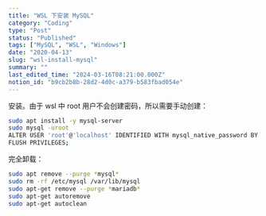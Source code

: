 ```yaml
---
title: "WSL 下安装 MySQL"
category: "Coding"
type: "Post"
status: "Published"
tags: ["MySQL", "WSL", "Windows"]
date: "2020-04-13"
slug: "wsl-install-mysql"
summary: ""
last_edited_time: "2024-03-16T08:21:00.000Z"
notion_id: "b9cb2b8b-28d2-4d0c-a379-b583fbad054e"
---
```



安装。由于 wsl 中 root 用户不会创建密码，所以需要手动创建：


```bash
sudo apt install -y mysql-server
sudo mysql -uroot
ALTER USER 'root'@'localhost' IDENTIFIED WITH mysql_native_password BY 'password';
FLUSH PRIVILEGES;
```


完全卸载：


```bash
sudo apt remove --purge *mysql*
sudo rm -rf /etc/mysql /var/lib/mysql
sudo apt-get remove --purge *mariadb*
sudo apt-get autoremove
sudo apt-get autoclean
```

